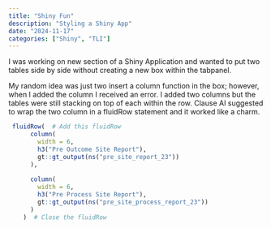 ```yaml
---
title: "Shiny Fun"
description: "Styling a Shiny App"
date: "2024-11-17"
categories: ["Shiny", "TLI"]
---
```


I was working on new section of a Shiny Application and wanted to put two tables side by side without creating a new box within the tabpanel.

My random idea was just two insert a column function in the box; however, when I added the column I received an error. I added two columns but the tables were still stacking on top of each within the row. Clause AI suggested to wrap the two column in a fluidRow statement and it worked like a charm.

```r


 fluidRow(  # Add this fluidRow
      column(
        width = 6,
        h3("Pre Outcome Site Report"),
        gt::gt_output(ns("pre_site_report_23"))
      ),
      
      column(
        width = 6,
        h3("Pre Process Site Report"),
        gt::gt_output(ns("pre_site_process_report_23"))
      )
    )  # Close the fluidRow
```